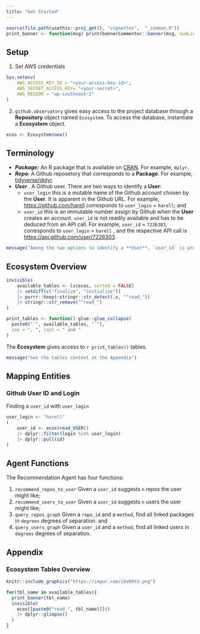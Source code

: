 ---
title: "Get Started"
---

```{r, include = FALSE}
source(file.path(usethis::proj_get(), "vignettes",  "_common.R"))
print_banner <- function(msg) print(bannerCommenter::banner(msg, numLines = 2))
```

## Setup

1.  Set AWS credentials

```{r, eval=FALSE, echo=TRUE}
Sys.setenv(
    AWS_ACCESS_KEY_ID = "<your-access-key-id>",
    AWS_SECRET_ACCESS_KEY= "<your-secret>",
    AWS_REGION = "ap-southeast-2"
)
```

2.  `github.observatory` gives easy access to the project database through a **Repository** object named `Ecosystem`. To access the database, instantiate a **Ecosystem** object.

```{r, eval=TRUE, echo=TRUE}
ecos <- Ecosystem$new()
```

## Terminology

-   ***Package:*** An R package that is available on [CRAN](https://cran.r-project.org/web/packages/available_packages_by_name.html). For example, `dplyr`.
-   ***Repo**:* A Github reposetory that corresponds to a **Package**. For example, [tidyverse/dplyr](https://github.com/tidyverse/dplyr).
-   ***User*** . A Github user. There are two ways to identify a **User**:
    -   `user_login` this is a mutable name of the Github account chosen by the **User**. It is apparent in the Github URL. For example, <https://github.com/harell> corresponds to `user_login` = `harell`; and
    -   `user_id` this is an immutable number assign by Github when the **User** creates an account. `user_id` is not readily available and has to be deduced from an API call. For example, `user_id` = `7226303`, corresponds to `user_login` = `harell` , and the respective API call is <https://api.github.com/user/7226303>.

```{r, message=TRUE}
message("Among the two options to identify a **User**, `user_id` is preferable as it stays the same throughout the life of GitHub. See the *Mapping Entities* section for how to locate `user_id` with `user_login`.")
```

## Ecosystem Overview

```{r get_available_tables}
invisible(
    available_tables <- ls(ecos, sorted = FALSE)
    |> setdiff(c("finalize", "initialize"))
    |> purrr::keep(~stringr::str_detect(.x, "^read_"))
    |> stringr::str_remove("^read_")
)

print_tables <- function() glue::glue_collapse(
  paste0("`", available_tables, "`"), 
  sep = ", ", last = " and "
)
```

The **Ecosystem** gives access to `r print_tables()` tables.

```{r, message=TRUE}
message("See the tables content at the Appendix")
```

## Mapping Entities

### Github User ID and Login

Finding a `user_id` with `user_login`

```{r, echo=TRUE, cache=TRUE}
user_login <- "harell"
(
    user_id <- ecos$read_USER()
    |> dplyr::filter(login %in% user_login)
    |> dplyr::pull(id)
)
```

## Agent Functions

The Recommendation Agent has four functions:

1.  `recommend_repos_to_user` Given a `user_id` suggests `n` repos the user might like;
2.  `recommend_users_to_user` Given a `user_id` suggests `n` users the user might like;
3.  `query_repos_graph` Given a `repo_id` and a `method`, find all linked packages in `degrees` degrees of separation. and
4.  `query_users_graph` Given a `user_id` and a `method`, find all linked users in `degrees` degrees of separation.

## Appendix

### Ecosystem Tables Overview

```{r, echo = FALSE, out.width = "100%"}
knitr::include_graphics("https://imgur.com/i6eN9td.png")
```

```{r render-remote-tables-data-glimpse, results='markup', cache=TRUE}
for(tbl_name in available_tables){
  print_banner(tbl_name)
  invisible(
    ecos[[paste0("read_", tbl_name)]]()
    |> dplyr::glimpse()
  )
}
```
